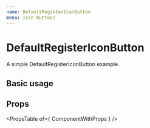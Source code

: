 ```yaml
---
name: DefaultRegisterIconButton
menu: Icon Buttons
---
```



# DefaultRegisterIconButton

A simple DefaultRegisterIconButton example.

## Basic usage
<Playground>
	<div>
		<DefaultRegisterIconButton />
	</div>
</Playground>

## Props

<PropsTable of={ ComponentWithProps } />
